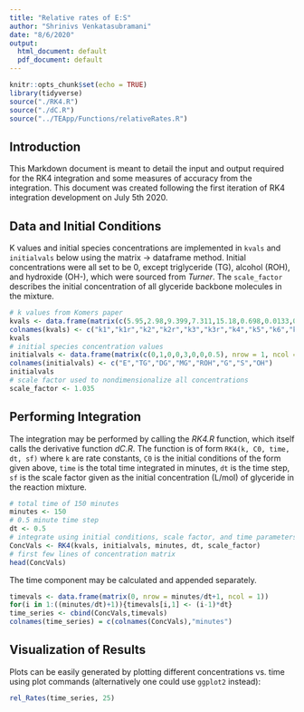 ```yaml
---
title: "Relative rates of E:S"
author: "Shrinivs Venkatasubramani"
date: "8/6/2020"
output:
  html_document: default
  pdf_document: default
---
```


```r
knitr::opts_chunk$set(echo = TRUE)
library(tidyverse)
source("./RK4.R")
source("./dC.R")
source("../TEApp/Functions/relativeRates.R")
```

## Introduction

This Markdown document is meant to detail the input and output required for the RK4 integration and some measures of accuracy from the integration. This document was created following the first iteration of RK4 integration development on July 5th 2020.

## Data and Initial Conditions

K values and initial species concentrations are implemented in `kvals` and `initialvals` below using the matrix -> dataframe method. Initial concentrations were all set to be 0, except triglyceride (TG), alcohol (ROH), and hydroxide (OH-), which were sourced from *Turner*. The `scale_factor` describes the initial concentration of all glyceride backbone molecules in the mixture.

```r
# k values from Komers paper
kvals <- data.frame(matrix(c(5.95,2.98,9.399,7.311,15.18,0.698,0.0133,0.3456,0.7474,0.4654), nrow = 1))/60
colnames(kvals) <- c("k1","k1r","k2","k2r","k3","k3r","k4","k5","k6","k7")
kvals
# initial species concentration values
initialvals <- data.frame(matrix(c(0,1,0,0,3,0,0,0.5), nrow = 1, ncol = 8))
colnames(initialvals) <- c("E","TG","DG","MG","ROH","G","S","OH")
initialvals
# scale factor used to nondimensionalize all concentrations
scale_factor <- 1.035
```

## Performing Integration

The integration may be performed by calling the *RK4.R* function, which itself calls the derivative function *dC.R*. The function is of form `RK4(k, C0, time, dt, sf)` where `k` are rate constants, `C0` is the initial conditions of the form given above, `time` is the total time integrated in minutes, `dt` is the time step, `sf` is the scale factor given as the initial concentration (L/mol) of glyceride in the reaction mixture.

```r
# total time of 150 minutes
minutes <- 150
# 0.5 minute time step
dt <- 0.5
# integrate using initial conditions, scale factor, and time parameters
ConcVals <- RK4(kvals, initialvals, minutes, dt, scale_factor)
# first few lines of concentration matrix
head(ConcVals)
```

The time component may be calculated and appended separately.

```r
timevals <- data.frame(matrix(0, nrow = minutes/dt+1, ncol = 1))
for(i in 1:((minutes/dt)+1)){timevals[i,1] <- (i-1)*dt}
time_series <- cbind(ConcVals,timevals)
colnames(time_series) = c(colnames(ConcVals),"minutes")
```

## Visualization of Results

Plots can be easily generated by plotting different concentrations vs. time using plot commands (alternatively one could use `ggplot2` instead):

```r
rel_Rates(time_series, 25)
```



